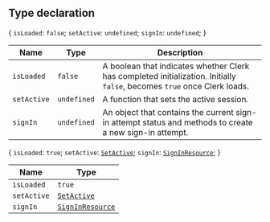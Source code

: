 ## Type declaration

\{ `isLoaded`: `false`; `setActive`: `undefined`; `signIn`: `undefined`; \}

| Name        | Type        | Description                                                                                                              |
| ----------- | ----------- | ------------------------------------------------------------------------------------------------------------------------ |
| `isLoaded`  | `false`     | A boolean that indicates whether Clerk has completed initialization. Initially `false`, becomes `true` once Clerk loads. |
| `setActive` | `undefined` | A function that sets the active session.                                                                                 |
| `signIn`    | `undefined` | An object that contains the current sign-in attempt status and methods to create a new sign-in attempt.                  |

\{ `isLoaded`: `true`; `setActive`: [`SetActive`](set-active.mdx); `signIn`: [`SignInResource`](../interfaces/sign-in-resource.mdx); \}

| Name        | Type                                                   |
| ----------- | ------------------------------------------------------ |
| `isLoaded`  | `true`                                                 |
| `setActive` | [`SetActive`](set-active.mdx)                          |
| `signIn`    | [`SignInResource`](../interfaces/sign-in-resource.mdx) |
